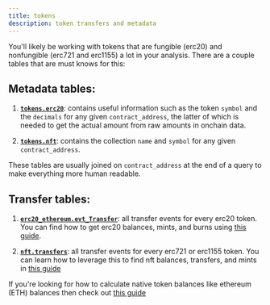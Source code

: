 ```yaml
---
title: tokens
description: token transfers and metadata
---
```


You'll likely be working with tokens that are fungible (erc20) and nonfungible (erc721 and erc1155) a lot in your analysis. There are a couple tables that are must knows for this:

## Metadata tables:

1. [**`tokens.erc20`**](https://spellbook-docs.dune.com/#!/model/model.spellbook.tokens_erc20): contains useful information such as the token `symbol` and the `decimals` for any given `contract_address`, the latter of which is needed to get the actual amount from raw amounts in onchain data.

2. [**`tokens.nft`**](https://spellbook-docs.dune.com/#!/model/model.spellbook.tokens_nft): contains the collection `name` and `symbol` for any given `contract_address`.

These tables are usually joined on `contract_address` at the end of a query to make everything more human readable.

## Transfer tables:

1. [**`erc20_ethereum.evt_Transfer`**](https://spellbook-docs.dune.com/#!/model/model.spellbook.transfers_ethereum_erc20): all transfer events for every erc20 token. You can find how to get erc20 balances, mints, and burns using [this guide](https://www.youtube.com/watch?v=LT_PB-Fso3M).

2. [**`nft.transfers`**](https://spellbook-docs.dune.com/#!/model/model.spellbook.nft_transfers): all transfer events for every erc721 or erc1155 token. You can learn how to leverage this to find nft balances, transfers, and mints in [this guide](https://web3datadegens.substack.com/p/web3-sql-weekly-3-finding-all-nfts)

If you're looking for how to calculate native token balances like ethereum (ETH) balances then check out [this guide](https://web3datadegens.substack.com/p/web3-sql-weekly-1-how-to-calculate)

